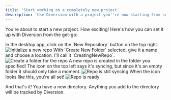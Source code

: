 ---
title: 'Start working on a completely new project'
description: 'Use Diversion with a project you''re now starting from scratch'
---

You're about to start a new project. How exciting!
Here's how you can set it up with Diversion from the get-go:

<Steps>
  <Step title="Create a new repository">
    In the desktop app, click on the `New Repository` button on the top right.
    <img src="/images/new-project-init-repo.png" alt="Initialize a new repo" />
  </Step>
  <Step title="Create a new folder for the repo">
    With `Create New Folder` selected, give it a name and choose a location. I'll call it `CreatingNewRepo`.
    <img src="/images/new-project-create-new-folder.png" alt="Create a folder for the repo" />
  </Step>
  <Step title="Click `Create`" />
  <Step title="Syncing">
    A new repo is created in the folder you specified! The icon on the top left says it's syncing, but since it's an empty folder it should only take a moment.
    <img src="/images/new-project-repo-is-still-syncing.png" alt="Repo is still syncing" />
  </Step>
  <Step title="Good to go!">
    When the icon looks like this, you're all set!
    <img src="/images/new-project-repo-done-syncing.png" alt="Repo is ready" />
  </Step>
</Steps>

And that's it! You have a new directory. Anything you add to the directory will be tracked by Diversion.